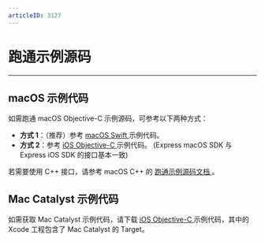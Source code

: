 ```yaml
---
articleID: 3127
---
```

# 跑通示例源码

---

## macOS 示例代码

如需跑通 macOS Objective-C 示例源码，可参考以下两种方式：
- **方式 1**：（推荐）参考 [macOS Swift ](/real-time-video-macos-swift/quick-start/run-example-code) 示例代码。
- **方式 2**：参考 [iOS Objective-C ](/real-time-video-ios-oc/quick-start/run-example-code) 示例代码。 (Express macOS SDK 与 Express iOS SDK 的接口基本一致)

<Note title="说明">


若需要使用 C++ 接口，请参考 macOS C++ 的 [跑通示例源码文档 ](/real-time-video-macos-cpp/quick-start/run-example-code)。
</Note>

## Mac Catalyst 示例代码

如需获取 Mac Catalyst 示例代码，请下载 [iOS Objective-C ](/real-time-video-ios-oc/quick-start/run-example-code) 示例代码，其中的 Xcode 工程包含了 Mac Catalyst 的 Target。
